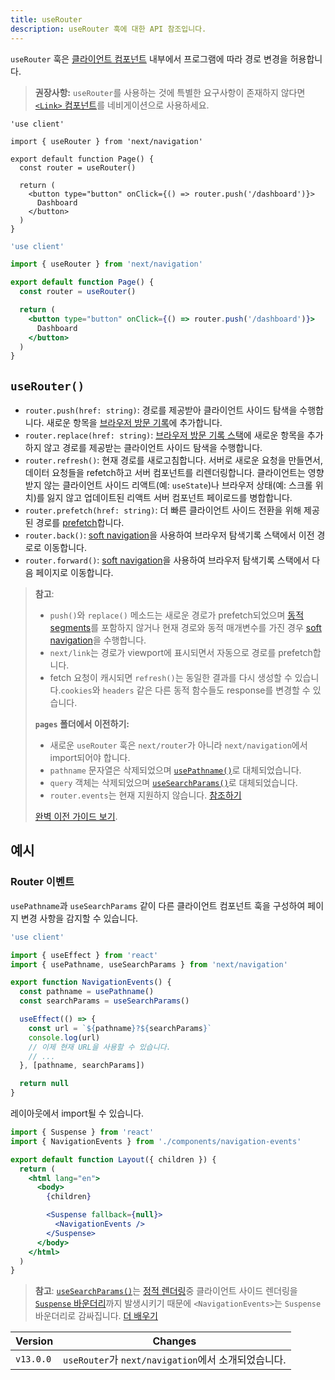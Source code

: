```yaml
---
title: useRouter
description: useRouter 훅에 대한 API 참조입니다.
---
```


`useRouter` 훅은 [클라이언트 컴포넌트](/docs/getting-started/react-essentials) 내부에서 프로그램에 따라 경로 변경을 허용합니다.

> **권장사항:** `useRouter`를 사용하는 것에 특별한 요구사항이 존재하지 않다면 [`<Link>` 컴포넌트](/docs/app/building-your-application/routing/linking-and-navigating#link-component)를 네비게이션으로 사용하세요.

```tsx filename="app/example-client-component.tsx" switcher
'use client'

import { useRouter } from 'next/navigation'

export default function Page() {
  const router = useRouter()

  return (
    <button type="button" onClick={() => router.push('/dashboard')}>
      Dashboard
    </button>
  )
}
```

```jsx filename="app/example-client-component.js" switcher
'use client'

import { useRouter } from 'next/navigation'

export default function Page() {
  const router = useRouter()

  return (
    <button type="button" onClick={() => router.push('/dashboard')}>
      Dashboard
    </button>
  )
}
```

## `useRouter()`

- `router.push(href: string)`: 경로를 제공받아 클라이언트 사이드 탐색을 수행합니다. 새로운 항목을 [브라우저 방문 기록](https://developer.mozilla.org/en-US/docs/Web/API/History_API)에 추가합니다.
- `router.replace(href: string)`: [브라우저 방문 기록 스택](https://developer.mozilla.org/en-US/docs/Web/API/History_API)에 새로운 항목을 추가하지 않고 경로를 제공받는 클라이언트 사이드 탐색을 수행합니다.
- `router.refresh()`: 현재 경로를 새로고침합니다. 서버로 새로운 요청을 만들면서, 데이터 요청들을 refetch하고 서버 컴포넌트를 리렌더링합니다. 클라이언트는 영향 받지 않는 클라이언트 사이드 리액트(예: `useState`)나 브라우저 상태(예: 스크롤 위치)를 잃지 않고 업데이트된 리액트 서버 컴포넌트 페이로드를 병합합니다.
- `router.prefetch(href: string)`: 더 빠른 클라이언트 사이드 전환을 위해 제공된 경로를 [prefetch](/docs/app/building-your-application/routing/linking-and-navigating#prefetching)합니다.
- `router.back()`: [soft navigation](/docs/app/building-your-application/routing/linking-and-navigating#soft-navigation)을 사용하여 브라우저 탐색기록 스택에서 이전 경로로 이동합니다.
- `router.forward()`: [soft navigation](/docs/app/building-your-application/routing/linking-and-navigating#soft-navigation)을 사용하여 브라우저 탐색기록 스택에서 다음 페이지로 이동합니다.

> **참고**:
>
> - `push()`와 `replace()` 메소드는 새로운 경로가 prefetch되었으며 [동적 segments](/docs/app/building-your-application/routing/dynamic-routes)를 포함하지 않거나 현재 경로와 동적 매개변수를 가진 경우 [soft navigation](/docs/app/building-your-application/routing/linking-and-navigating#soft-navigation)을 수행합니다.
> - `next/link`는 경로가 viewport에 표시되면서 자동으로 경로를 prefetch합니다.
> - fetch 요청이 캐시되면 `refresh()`는 동일한 결과를 다시 생성할 수 있습니다.`cookies`와 `headers` 같은 다른 동적 함수들도 response를 변경할 수 있습니다.
>
> **`pages` 폴더에서 이전하기:**
>
> - 새로운 `useRouter` 훅은 `next/router`가 아니라 `next/navigation`에서 import되어야 합니다.
> - `pathname` 문자열은 삭제되었으며 [`usePathname()`](/docs/app/api-reference/functions/use-pathname)로 대체되었습니다.
> - `query` 객체는 삭제되었으며 [`useSearchParams()`](/docs/app/api-reference/functions/use-search-params)로 대체되었습니다.
> - `router.events`는 현재 지원하지 않습니다. [참조하기](#router-이벤트)
>
> [완벽 이전 가이드 보기](/docs/pages/building-your-application/upgrading/app-router-migration).

## 예시

### Router 이벤트

`usePathname`과 `useSearchParams` 같이 다른 클라이언트 컴포넌트 훅을 구성하여 페이지 변경 사항을 감지할 수 있습니다.

```jsx filename="app/components/navigation-events.js"
'use client'

import { useEffect } from 'react'
import { usePathname, useSearchParams } from 'next/navigation'

export function NavigationEvents() {
  const pathname = usePathname()
  const searchParams = useSearchParams()

  useEffect(() => {
    const url = `${pathname}?${searchParams}`
    console.log(url)
    // 이제 현재 URL을 사용할 수 있습니다.
    // ...
  }, [pathname, searchParams])

  return null
}
```

레이아웃에서 import될 수 있습니다.

```jsx filename="app/layout.js" highlight={2,10-12}
import { Suspense } from 'react'
import { NavigationEvents } from './components/navigation-events'

export default function Layout({ children }) {
  return (
    <html lang="en">
      <body>
        {children}

        <Suspense fallback={null}>
          <NavigationEvents />
        </Suspense>
      </body>
    </html>
  )
}
```

> **참고**: [`useSearchParams()`](/docs/app/api-reference/functions/use-search-params)는 [정적 렌더링](/docs/app/building-your-application/rendering/static-and-dynamic-rendering#static-rendering-default)중 클라이언트 사이드 렌더링을 [`Suspense` 바운더리](/docs/app/building-your-application/routing/loading-ui-and-streaming#example)까지 발생시키기 때문에 `<NavigationEvents>`는 `Suspense` 바운더리로 감싸집니다. [더 배우기](/docs/app/api-reference/functions/use-search-params#behavior)

| Version   | Changes                                             |
| --------- | --------------------------------------------------- |
| `v13.0.0` | `useRouter`가 `next/navigation`에서 소개되었습니다. |
